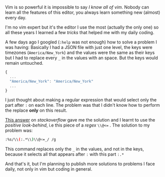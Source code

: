 Vim is so powerful it is impossible to say *I know all of vim*. Nobody can learn all the features of this editor, you always learn something new (almost) every day.

I'm no vim expert but it's the editor I use the most (actually the only one) so all these years I learned a few *tricks* that helped me with my daily coding.

A few days ago I googled (`:help` was not enough) how to solve a problem I was having: Basically I had a JSON file with just one level, the keys were timezones (`America/New_York`) and the values were the same as their keys but I had to replace every `_` in the values with an space. But the keys would remain untouched.

```ts
{
  ...
  "America/New_York": "America/New_York"
  ...
}
```

I just thought about making a regular expression that would select only the part after `:` on each line. The problem was that I didn't know how to perform the replace **only** on this result.

[This answer](https://stackoverflow.com/a/34601909/4396912) on *stackoverflow* gave me the solution and I learnt to use the *positive look-behind*, i.e this piece of a *regex* `\\@<=` . The solution to my problem was:

```bash
:%s/\\(:.*\\)\\@<=_/ /g
```

This command replaces only the `_` in the values, and not in the keys, because it selects all that appears after `:` with this part `:.*`

And that's it, but I'm planning to publish more solutions to problems I face daily, not only in vim but coding in general.

